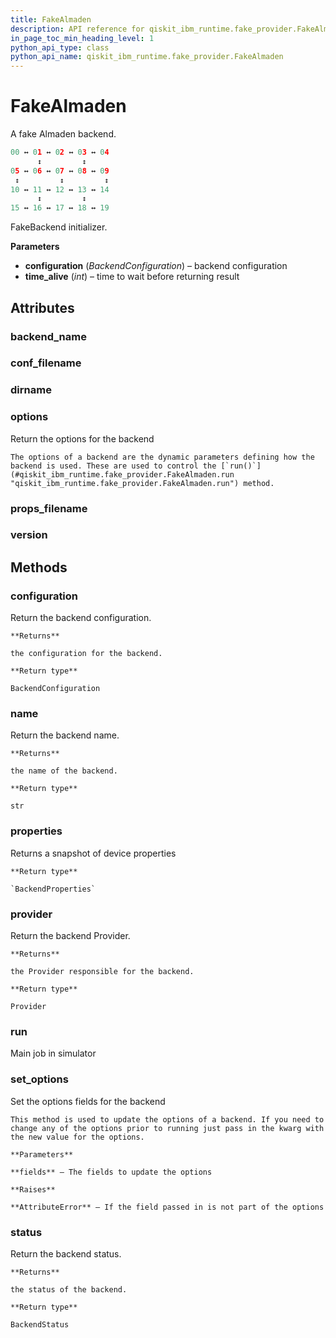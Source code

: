 ```yaml
---
title: FakeAlmaden
description: API reference for qiskit_ibm_runtime.fake_provider.FakeAlmaden
in_page_toc_min_heading_level: 1
python_api_type: class
python_api_name: qiskit_ibm_runtime.fake_provider.FakeAlmaden
---
```


# FakeAlmaden

<Class id="qiskit_ibm_runtime.fake_provider.FakeAlmaden" isDedicatedPage={true} github="https://github.com/Qiskit/qiskit-ibm-runtime/tree/main/qiskit_ibm_runtime/fake_provider/backends/almaden/fake_almaden.py#L41-L58" signature="FakeAlmaden" modifiers="class">
  A fake Almaden backend.

  ```python
  00 ↔ 01 ↔ 02 ↔ 03 ↔ 04
        ↕         ↕
  05 ↔ 06 ↔ 07 ↔ 08 ↔ 09
   ↕         ↕         ↕
  10 ↔ 11 ↔ 12 ↔ 13 ↔ 14
        ↕         ↕
  15 ↔ 16 ↔ 17 ↔ 18 ↔ 19
  ```

  FakeBackend initializer.

  **Parameters**

  *   **configuration** (*BackendConfiguration*) – backend configuration
  *   **time\_alive** (*int*) – time to wait before returning result

  ## Attributes

  ### backend\_name

  <Attribute id="qiskit_ibm_runtime.fake_provider.FakeAlmaden.backend_name" attributeValue="'fake_almaden'" />

  ### conf\_filename

  <Attribute id="qiskit_ibm_runtime.fake_provider.FakeAlmaden.conf_filename" attributeValue="'conf_almaden.json'" />

  ### dirname

  <Attribute id="qiskit_ibm_runtime.fake_provider.FakeAlmaden.dirname" attributeValue="'/home/runner/work/qiskit-ibm-runtime/qiskit-ibm-runtime/qiskit_ibm_runtime/fake_provider/backends/almaden'" />

  ### options

  <Attribute id="qiskit_ibm_runtime.fake_provider.FakeAlmaden.options">
    Return the options for the backend

    The options of a backend are the dynamic parameters defining how the backend is used. These are used to control the [`run()`](#qiskit_ibm_runtime.fake_provider.FakeAlmaden.run "qiskit_ibm_runtime.fake_provider.FakeAlmaden.run") method.
  </Attribute>

  ### props\_filename

  <Attribute id="qiskit_ibm_runtime.fake_provider.FakeAlmaden.props_filename" attributeValue="'props_almaden.json'" />

  ### version

  <Attribute id="qiskit_ibm_runtime.fake_provider.FakeAlmaden.version" attributeValue="1" />

  ## Methods

  ### configuration

  <Function id="qiskit_ibm_runtime.fake_provider.FakeAlmaden.configuration" signature="configuration()">
    Return the backend configuration.

    **Returns**

    the configuration for the backend.

    **Return type**

    BackendConfiguration
  </Function>

  ### name

  <Function id="qiskit_ibm_runtime.fake_provider.FakeAlmaden.name" signature="name()">
    Return the backend name.

    **Returns**

    the name of the backend.

    **Return type**

    str
  </Function>

  ### properties

  <Function id="qiskit_ibm_runtime.fake_provider.FakeAlmaden.properties" github="https://github.com/Qiskit/qiskit-ibm-runtime/tree/main/qiskit_ibm_runtime/fake_provider/fake_qasm_backend.py#L44-L48" signature="properties()">
    Returns a snapshot of device properties

    **Return type**

    `BackendProperties`
  </Function>

  ### provider

  <Function id="qiskit_ibm_runtime.fake_provider.FakeAlmaden.provider" signature="provider()">
    Return the backend Provider.

    **Returns**

    the Provider responsible for the backend.

    **Return type**

    Provider
  </Function>

  ### run

  <Function id="qiskit_ibm_runtime.fake_provider.FakeAlmaden.run" github="https://github.com/Qiskit/qiskit-ibm-runtime/tree/main/qiskit_ibm_runtime/fake_provider/fake_backend.py#L544-L575" signature="run(run_input, **kwargs)">
    Main job in simulator
  </Function>

  ### set\_options

  <Function id="qiskit_ibm_runtime.fake_provider.FakeAlmaden.set_options" signature="set_options(**fields)">
    Set the options fields for the backend

    This method is used to update the options of a backend. If you need to change any of the options prior to running just pass in the kwarg with the new value for the options.

    **Parameters**

    **fields** – The fields to update the options

    **Raises**

    **AttributeError** – If the field passed in is not part of the options
  </Function>

  ### status

  <Function id="qiskit_ibm_runtime.fake_provider.FakeAlmaden.status" signature="status()">
    Return the backend status.

    **Returns**

    the status of the backend.

    **Return type**

    BackendStatus
  </Function>
</Class>


